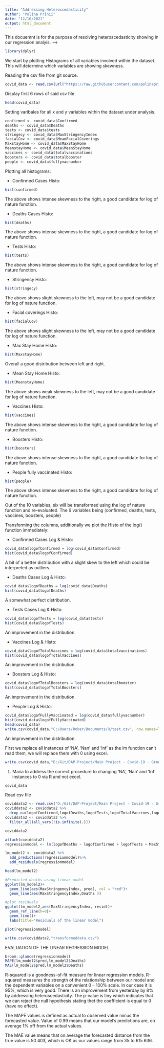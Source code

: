 ```yaml
---
title: "Addressing Heteroscedasticity"
author: "Polina Prinii"
date: "12/10/2021"
output: html_document
---
```


This docuemnt is for the purpose of resolving heteroscedasticity showing in our regression analyis. -->

```r
library(dplyr)
```

We start by plotting Histograms of all variables involved within the dataset.
This will determine which variables are showing skewness. 

Reading the csv file from git source.
```r
covid_data <- read.csv(url("https://raw.githubusercontent.com/polinaprinii/DAP-Project/main/Linear%20Regression%20Final%20Dataset/finaldataset.csv?token=ASV4RS53A5KFKKQPPSB66ADBXOW7C"))
```

Display first 6 rows of said csv file. 
```r
head(covid_data)

```

Setting varibales for all x and y variables within the dataset under analysis. 
```r

confirmed <- covid_data$Confirmed
deaths <- covid_data$Deaths
tests <- covid_data$tests
stringecy <- covid_data$MaxStringencyIndex
facialCov <- covid_data$MeanFacialCoverings
MaxstayHome <- covid_data$MaxStayHome
MeanstayHome <- covid_data$MeanStayHome
vaccines <- covid_data$totalvaccinations
boosters <- covid_data$totalbooster
people <- covid_data$fullyvacnumber

```

Plotting all histograms:

- Confirmed Cases Histo:
```r
hist(confirmed)
```
The above shows intense skewness to the right, a good candidate for log of nature function. 

- Deaths Cases Histo:
```r
hist(deaths)
```
The above shows intense skewness to the right, a good candidate for log of nature function.

- Tests  Histo:
```r
hist(tests)
```
The above shows intense skewness to the right, a good candidate for log of nature function.

- Stringency Histo:
```r
hist(stringecy)
```
The above shows slight skewness to the left, may not be a good candidate for log of nature function.

- Facial coverings Histo:
```r
hist(facialCov)
```
The above shows slight skewness to the left, may not be a good candidate for log of nature function.

- Max Stay Home Histo:
```r
hist(MaxstayHome)
```
Overall a good distribution between left and right.

- Mean Stay Home Histo:
```r
hist(MeanstayHome)
```
The above shows weak skewness to the left, may not be a good candidate for log of nature function.

- Vaccines Histo:
```r
hist(vaccines)
```
The above shows intense skewness to the right, a good candidate for log of nature function.

- Boosters Histo:
```r
hist(boosters)
```
The above shows intense skewness to the right, a good candidate for log of nature function.

- People fully vaccinated Histo:
```r
hist(people)
```
The above shows intense skewness to the right, a good candidate for log of nature function.

Out of the 10 variables, six will be transformed using the log of nature function and re-evaluated.
The 6 variables being (confirmed, deaths, tests, vaccines, boosters, people)

Transforming the columns, additionally we plot the Histo of the log() function immediately:

- Confirmed Cases Log & Histo:
```r
covid_data$logofConfirmed = log(covid_data$Confirmed)
hist(covid_data$logofConfirmed)

```
A bit of a better distribution with a slight skew to the left which could be interpreted as outliers. 

- Deaths Cases Log & Histo:
```r
covid_data$logofDeaths = log(covid_data$Deaths)
hist(covid_data$logofDeaths)

```

A somewhat perfect distribution. 

- Tests Cases Log & Histo:
```r
covid_data$logofTests = log(covid_data$tests)
hist(covid_data$logofTests)

```
An improvement in the distribution. 

- Vaccines  Log & Histo:
```r
covid_data$logofTotalVaccines = log(covid_data$totalvaccinations)
hist(covid_data$logofTotalVaccines)

```
An improvement in the distribution. 

- Boosters Log & Histo:
```r
covid_data$logofTotalBoosters = log(covid_data$totalbooster)
hist(covid_data$logofTotalBoosters)
```
An improvement in the distribution.

- People  Log & Histo:
```r
covid_data$logofFullyVaccinated = log(covid_data$fullyvacnumber)
hist(covid_data$logofFullyVaccinated)
head(covid_data)
write.csv(covid_data,"C:/Users/Rober/Documents/R/test.csv", row.names=TRUE)
```
An improvement in the distribution.

First we replace all instances of 'NA', 'Nan' and 'Inf' as the lm function can't read them, we will replace them with 0 using excel.
```r
write.csv(covid_data,"D:/Git/DAP-Project/Main Project - Covid-19 - Group Analysis/Data/Transformation.csv", row.names=TRUE)
```
1. Maria to address the correct procedure to changing 'NA', 'Nan' and 'Inf' instances to 0 via R and not excel.

```r
covid_data

```

Read csv file 
```r
coviddata2 <- read.csv("D:/Git/DAP-Project/Main Project - Covid-19 - Group Analysis/Data/Transformation.csv", header=TRUE)
coviddata2 <- coviddata2 %>%
  drop_na(logofConfirmed,logofDeaths,logofTests,logofTotalVaccines,logofTotalBoosters,logofFullyVaccinated)
coviddata2 <- coviddata2 %>%
  filter_all(all_vars(!is.infinite(.)))

coviddata2
```

```r
attach(coviddata2)
regressionmodel <- lm(logofDeaths ~ logofConfirmed + logofTests + MaxStringencyIndex + MeanStringencyIndex + MaxFacialCoverings + MeanFacialCoverings + MaxStayHome + MeanStayHome + logofTotalVaccines + logofFullyVaccinated+ logofTotalBoosters)

```

```r
lm_model2 <- coviddata2 %>%
  add_predictions(regressionmodel)%>%
  add_residuals(regressionmodel)

head(lm_model2)


```

```r
#Predicted deaths using linear model
ggplot(lm_model2)+
  geom_line(aes(MaxStringencyIndex, pred), col = "red")+
  geom_line(aes(MaxStringencyIndex,Deaths ))

```
```r
#plot residuals
ggplot(lm_model2,aes(MaxStringencyIndex, resid))+
  geom_ref_line(h=0)+
  geom_line()+
  labs(title="Residuals of the linear model")

```

```r
plot(regressionmodel)
```

```r
write.csv(coviddata2,"transformeddata.csv")

```

EVALUATION OF THE LINEAR REGRESSION MODEL 

```r
broom::glance(regressionmodel)
MAPE(lm_model2$pred,lm_model2$Deaths)
MAE(lm_model2$pred,lm_model2$Deaths)

```
R-squared is a goodness-of-fit measure for linear regression models. R-squared measures the strength of the relationship between our model and the dependent variables on a convenient 0 – 100% scale. In our case it is 95%, which is very good. There is an improvement from yesterday by 8% by addressing heteroscedasticity.  The p-value is tiny which indicates that we can reject the null hypothesis stating thet the coefficient is equal to 0 (have no effect).

The MAPE values is defined as actual to observed value minus the forecasted value. Value of 0.99 means
that our model’s predictions are, on average 1% off from the actual values.

The MAE value means that on average the forecasted distance from the true value is 50 403, which is OK as our values range from 35 to 615 636.


